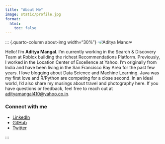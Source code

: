 ```yaml
---
title: "About Me"
image: static/profile.jpg
format:
  html:
    toc: false
---
```


::: {.quarto-row}
::: {.quarto-column about-img width="30%"}
![Aditya Mangal](static/profile.jpg){#profile style="border-radius:50%; max-width:100%;"}
:::
::: {.quarto-column width="70%"}

Hello! I'm **Aditya Mangal**. I'm currently working in the Search & Discovery Team at Roblox building the richest Recommendations Platform. Previously, I worked in the Location Center of Excellence at Yahoo. I'm originally from India and have been living in the San Francisco Bay Area for the past few years. I love blogging about Data Science and Machine Learning. Java was my first love and R/Python are competing for a close second. In an ideal world, I'd also share my musings about travel and photography here. If you have questions or feedback, feel free to reach out at [adityamangal410@yahoo.co.in](mailto:adityamangal410@yahoo.co.in).

### Connect with me

- [LinkedIn](https://www.linkedin.com/in/adityamangal410/)
- [GitHub](https://github.com/adityamangal410)
- [Twitter](https://twitter.com/adityamangal410)

:::
:::


